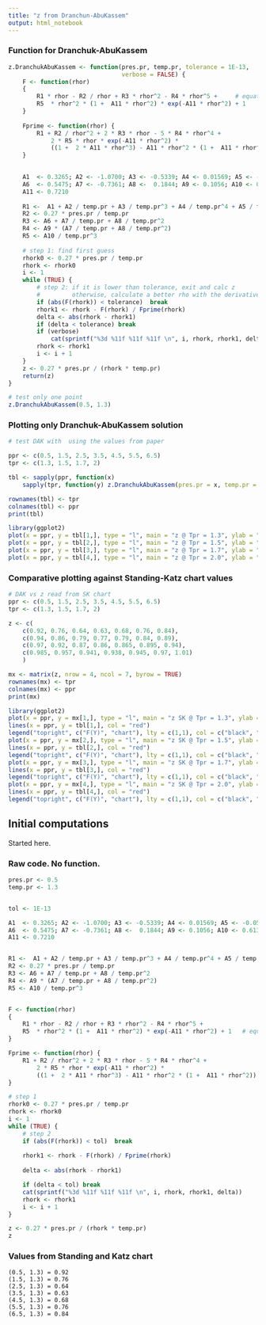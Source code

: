 ```yaml
---
title: "z from Dranchun-AbuKassem"
output: html_notebook
---
```



### Function for Dranchuk-AbuKassem

```r

z.DranchukAbuKassem <- function(pres.pr, temp.pr, tolerance = 1E-13, 
                                verbose = FALSE) {
    F <- function(rhor) 
    {
        R1 * rhor - R2 / rhor + R3 * rhor^2 - R4 * rhor^5 +     # equation 3-41 
        R5  * rhor^2 * (1 +  A11 * rhor^2) * exp(-A11 * rhor^2) + 1  
    }
    
    Fprime <- function(rhor) {
        R1 + R2 / rhor^2 + 2 * R3 * rhor - 5 * R4 * rhor^4 + 
            2 * R5 * rhor * exp(-A11 * rhor^2) * 
            ((1 +  2 * A11 * rhor^3) - A11 * rhor^2 * (1 +  A11 * rhor^2))
    }    

    
    A1  <- 0.3265; A2 <- -1.0700; A3 <- -0.5339; A4 <- 0.01569; A5 <- -0.05165
    A6  <- 0.5475; A7 <- -0.7361; A8 <-  0.1844; A9 <- 0.1056; A10 <- 0.6134; 
    A11 <- 0.7210
    
    R1 <-  A1 + A2 / temp.pr + A3 / temp.pr^3 + A4 / temp.pr^4 + A5 / temp.pr^5
    R2 <- 0.27 * pres.pr / temp.pr
    R3 <- A6 + A7 / temp.pr + A8 / temp.pr^2
    R4 <- A9 * (A7 / temp.pr + A8 / temp.pr^2)
    R5 <- A10 / temp.pr^3
    
    # step 1: find first guess
    rhork0 <- 0.27 * pres.pr / temp.pr
    rhork <- rhork0
    i <- 1
    while (TRUE) {
        # step 2: if it is lower than tolerance, exit and calc z
        #         otherwise, calculate a better rho with the derivative
        if (abs(F(rhork)) < tolerance)  break
        rhork1 <- rhork - F(rhork) / Fprime(rhork)
        delta <- abs(rhork - rhork1)
        if (delta < tolerance) break
        if (verbose) 
            cat(sprintf("%3d %11f %11f %11f \n", i, rhork, rhork1, delta))
        rhork <- rhork1
        i <- i + 1
    }
    z <- 0.27 * pres.pr / (rhork * temp.pr)
    return(z)
}    
```


```r
# test only one point
z.DranchukAbuKassem(0.5, 1.3)
```

### Plotting only Dranchuk-AbuKassem solution

```r
# test DAK with  using the values from paper

ppr <- c(0.5, 1.5, 2.5, 3.5, 4.5, 5.5, 6.5)
tpr <- c(1.3, 1.5, 1.7, 2)

tbl <- sapply(ppr, function(x) 
    sapply(tpr, function(y) z.DranchukAbuKassem(pres.pr = x, temp.pr = y)))

rownames(tbl) <- tpr
colnames(tbl) <- ppr
print(tbl)

library(ggplot2)
plot(x = ppr, y = tbl[1,], type = "l", main = "z @ Tpr = 1.3", ylab = "z")
plot(x = ppr, y = tbl[2,], type = "l", main = "z @ Tpr = 1.5", ylab = "z")
plot(x = ppr, y = tbl[3,], type = "l", main = "z @ Tpr = 1.7", ylab = "z")
plot(x = ppr, y = tbl[4,], type = "l", main = "z @ Tpr = 2.0", ylab = "z")
```

### Comparative plotting against Standing-Katz chart values

```r
# DAK vs z read from SK chart
ppr <- c(0.5, 1.5, 2.5, 3.5, 4.5, 5.5, 6.5)
tpr <- c(1.3, 1.5, 1.7, 2)

z <- c(
    c(0.92, 0.76, 0.64, 0.63, 0.68, 0.76, 0.84),
    c(0.94, 0.86, 0.79, 0.77, 0.79, 0.84, 0.89),
    c(0.97, 0.92, 0.87, 0.86, 0.865, 0.895, 0.94),
    c(0.985, 0.957, 0.941, 0.938, 0.945, 0.97, 1.01)
    )

mx <- matrix(z, nrow = 4, ncol = 7, byrow = TRUE)
rownames(mx) <- tpr
colnames(mx) <- ppr
print(mx)

library(ggplot2)
plot(x = ppr, y = mx[1,], type = "l", main = "z SK @ Tpr = 1.3", ylab = "z")
lines(x = ppr, y = tbl[1,], col = "red")
legend("topright", c("F(Y)", "chart"), lty = c(1,1), col = c("black", "red"))
plot(x = ppr, y = mx[2,], type = "l", main = "z SK @ Tpr = 1.5", ylab = "z")
lines(x = ppr, y = tbl[2,], col = "red")
legend("topright", c("F(Y)", "chart"), lty = c(1,1), col = c("black", "red"))
plot(x = ppr, y = mx[3,], type = "l", main = "z SK @ Tpr = 1.7", ylab = "z")
lines(x = ppr, y = tbl[3,], col = "red")
legend("topright", c("F(Y)", "chart"), lty = c(1,1), col = c("black", "red"))
plot(x = ppr, y = mx[4,], type = "l", main = "z SK @ Tpr = 2.0", ylab = "z")
lines(x = ppr, y = tbl[4,], col = "red")
legend("topright", c("F(Y)", "chart"), lty = c(1,1), col = c("black", "red"))
```


## Initial computations
Started here.

### Raw code. No function.

```r
pres.pr <- 0.5
temp.pr <- 1.3


tol <- 1E-13

A1  <- 0.3265; A2 <- -1.0700; A3 <- -0.5339; A4 <- 0.01569; A5 <- -0.05165
A6  <- 0.5475; A7 <- -0.7361; A8 <-  0.1844; A9 <- 0.1056; A10 <- 0.6134; 
A11 <- 0.7210


R1 <-  A1 + A2 / temp.pr + A3 / temp.pr^3 + A4 / temp.pr^4 + A5 / temp.pr^5
R2 <- 0.27 * pres.pr / temp.pr
R3 <- A6 + A7 / temp.pr + A8 / temp.pr^2
R4 <- A9 * (A7 / temp.pr + A8 / temp.pr^2)
R5 <- A10 / temp.pr^3


F <- function(rhor) 
{
    R1 * rhor - R2 / rhor + R3 * rhor^2 - R4 * rhor^5 + 
    R5  * rhor^2 * (1 +  A11 * rhor^2) * exp(-A11 * rhor^2) + 1   # equation 3-41
}

Fprime <- function(rhor) {
    R1 + R2 / rhor^2 + 2 * R3 * rhor - 5 * R4 * rhor^4 + 
        2 * R5 * rhor * exp(-A11 * rhor^2) * 
        ((1 +  2 * A11 * rhor^3) - A11 * rhor^2 * (1 +  A11 * rhor^2))
}

# step 1
rhork0 <- 0.27 * pres.pr / temp.pr
rhork <- rhork0
i <- 1
while (TRUE) {
    # step 2
    if (abs(F(rhork)) < tol)  break
    
    rhork1 <- rhork - F(rhork) / Fprime(rhork)
    
    delta <- abs(rhork - rhork1)

    if (delta < tol) break
    cat(sprintf("%3d %11f %11f %11f \n", i, rhork, rhork1, delta))
    rhork <- rhork1
    i <- i + 1
}

z <- 0.27 * pres.pr / (rhork * temp.pr)
z
```

### Values from Standing and Katz chart


    (0.5, 1.3) = 0.92
    (1.5, 1.3) = 0.76
    (2.5, 1.3) = 0.64
    (3.5, 1.3) = 0.63
    (4.5, 1.3) = 0.68
    (5.5, 1.3) = 0.76
    (6.5, 1.3) = 0.84